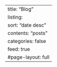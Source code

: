 ---
title: "Blog"
listing:
  sort: "date desc"
  contents: "posts"
  categories: false
  feed: true
  #page-layout: full
---